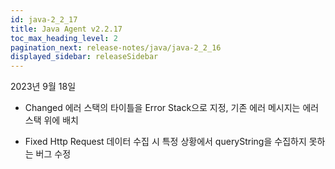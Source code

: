 ```yaml
---
id: java-2_2_17
title: Java Agent v2.2.17
toc_max_heading_level: 2
pagination_next: release-notes/java/java-2_2_16
displayed_sidebar: releaseSidebar
---
```


2023년 9월 18일

- <Status>Changed</Status> 에러 스택의 타이틀을 Error Stack으로 지정, 기존 에러 메시지는 에러 스택 위에 배치

- <Status>Fixed</Status> Http Request 데이터 수집 시 특정 상황에서 queryString을 수집하지 못하는 버그 수정